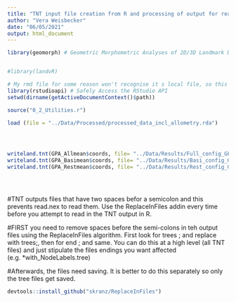 ```yaml
---
title: "TNT input file creation from R and processing of output for reading in R"
author: "Vera Weisbecker"
date: "06/05/2021"
output: html_document
---
```



```r

library(geomorph) # Geometric Morphometric Analyses of 2D/3D Landmark Data


#library(landvR)

# My rmd file for some reason won't recognise it s local file, so this sets the wd to local
library(rstudioapi) # Safely Access the RStudio API
setwd(dirname(getActiveDocumentContext()$path))

source("0_2_Utilities.r")

load (file = "../Data/Processed/processed_data_incl_allometry.rda")




writeland.tnt(GPA_Allmean$coords, file= "../Data/Results/Full_config_GPA.tnt")
writeland.tnt(GPA_Basimean$coords, file= "../Data/Results/Basi_config_GPA.tnt")
writeland.tnt(GPA_Restmean$coords, file= "../Data/Results/Rest_config_GPA.tnt")





```

#TNT outputs files that have two spaces befor a semicolon and this prevents read.nex to read them. Use the ReplaceInFiles addin every time before you attempt to read in the TNT output in R.

#FIRST you need to remove spaces before the semi-colons in teh output files using the ReplaceInFiles algorithm. First look for trees ; and replace with trees;, then for end ; and same. You can do this at a high level (all TNT files) and just stipulate the files endings you want affected (e.g. *with_NodeLabels.tree)

#Afterwards, the files need saving. It is better to do this separately so only the tree files get saved.


```r

devtools::install_github("skranz/ReplaceInFiles")


```